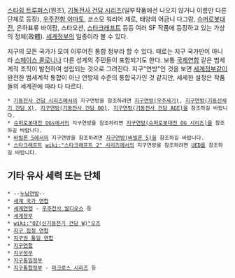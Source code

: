 [[스타쉽 트루퍼스]](원조),  [[기동전사 건담 시리즈]](일부작품에선 나오지 않거나 이름만 다른 단체로 등장), [[우주전함 야마토]], 코스모 워리어 제로, 태양의 어금니 다그람, [[슈퍼로봇대전]], 은하표류 바이팜, 스타오션, [[스타크래프트]] 등등 여러 SF 작품에 등장하고 있는 가상의 정체(政體). [[세계정부]]의 일종이라 볼 수 있다.

지구의 모든 국가가 모여 이루어진 통합 정부라 할 수 있다. 때로는 지구 국가만이 아니라 [[스페이스 콜로니]]나 다른 성계의 주민들이 포함되기도 한다. 보통 [[국제연합]] 같은 범세계적 조직이 발전하여 성립되는 것으로 그려진다. 지구"연방"인 것을 보면 [[세계정부]]같이 완전한 범세계적 통합이 아닌 연방제 수준의 통합국가인 것 같지만, 세세한 설정은 작품들의 세계관에 따라 다 다르다.


 * [[기동전사 건담 시리즈]]에서의 지구연방을 참조하려면 [[지구연방(우주세기)]], [[지구연방(기동신세기 건담 X)]], [[지구연방(기동전사 건담 00)]], [[지구연방(기동전사 건담 AGE)]]을 참조하길 바랍니다.
 * [[슈퍼로봇대전 OGs]]에서의 지구연방을 참조하려면 [[지구연방(슈퍼로봇대전 OG 시리즈)]]을 참조하길 바랍니다.
 * [[바빌론 5]]에서의 지구연방을 참조하려면 [[지구연방(바빌론 5)]]을 참조하길 바랍니다.
 * [[스타크래프트]] [[wiki:"스타크래프트 2" 시리즈]]에서의 지구연방을 참조하려면 [[UED]]를 참조하길 바랍니다.

== 기타 유사 세력 또는 단체 ==
 * --[[누님연방]]--
 * [[세계 국가 연합]]
 * [[세계연맹]] - [[우주전사 발디오스]] 등
 * [[세계정부]]
 * [[wiki:"OZ(신기동전기 건담 W)"오즈]]
 * [[지구 집정 연합]]
 * [[지구권 통일 연합]]
 * [[지구연합]]
 * [[지구정부]]
 * [[지구통일정부]]
 * [[지구통합정부]] - [[마크로스 시리즈]] 등
